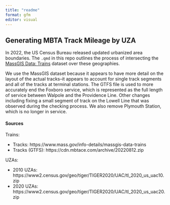 ```yaml
---
title: "readme"
format: gfm
editor: visual
---
```


## Generating MBTA Track Mileage by UZA

In 2022, the US Census Bureau released updated urbanized area boundaries. The `.qmd` in this repo outlines the process of intersecting the [MassGIS Data: Trains](https://www.mass.gov/info-details/massgis-data-trains) dataset over these geographies.

We use the MassGIS dataset because it appears to have more detail on the layout of the actual tracks--it appears to account for single track segments and all of the tracks at terminal stations. The GTFS file is used to more accurately end the Foxboro service, which is represented as the full length of service between Walpole and the Providence Line. Other changes including fixing a small segment of track on the Lowell Line that was observed during the checking process. We also remove Plymouth Station, which is no longer in service.

#### Sources

Trains:

-   Tracks: https://www.mass.gov/info-details/massgis-data-trains
-   Tracks (GTFS): https://cdn.mbtace.com/archive/20220812.zip

UZAs:

-   2010 UZAs: https://www2.census.gov/geo/tiger/TIGER2020/UAC/tl_2020_us_uac10.zip
-   2020 UZAs: https://www2.census.gov/geo/tiger/TIGER2020/UAC/tl_2020_us_uac20.zip
